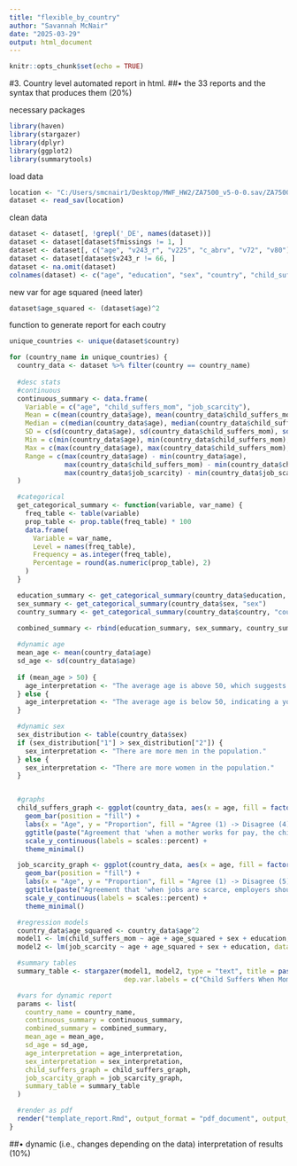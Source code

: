 ```yaml
---
title: "flexible_by_country"
author: "Savannah McNair"
date: "2025-03-29"
output: html_document
---
```


```r
knitr::opts_chunk$set(echo = TRUE)
```

#3. Country level automated report in html.
##• the 33 reports and the syntax that produces them (20%)

necessary packages 
```r
library(haven)
library(stargazer)
library(dplyr)
library(ggplot2)
library(summarytools)
```

load data
```r
location <- "C:/Users/smcnair1/Desktop/MWF_HW2/ZA7500_v5-0-0.sav/ZA7500_v5-0-0.sav"
dataset <- read_sav(location)
```

clean data
```r
dataset <- dataset[, !grepl('_DE', names(dataset))] 
dataset <- dataset[dataset$fmissings != 1, ] 
dataset <- dataset[, c("age", "v243_r", "v225", "c_abrv", "v72", "v80")]  
dataset <- dataset[dataset$v243_r != 66, ]  
dataset <- na.omit(dataset) 
colnames(dataset) <- c("age", "education", "sex", "country", "child_suffers_mom", "job_scarcity") 
```

new var for age squared (need later)
```r
dataset$age_squared <- (dataset$age)^2
```

function to generate report for each coutry
```r
unique_countries <- unique(dataset$country)

for (country_name in unique_countries) {
  country_data <- dataset %>% filter(country == country_name)
  
  #desc stats
  #continuous
  continuous_summary <- data.frame(
    Variable = c("age", "child_suffers_mom", "job_scarcity"),
    Mean = c(mean(country_data$age), mean(country_data$child_suffers_mom), mean(country_data$job_scarcity)),
    Median = c(median(country_data$age), median(country_data$child_suffers_mom), median(country_data$job_scarcity)),
    SD = c(sd(country_data$age), sd(country_data$child_suffers_mom), sd(country_data$job_scarcity)),
    Min = c(min(country_data$age), min(country_data$child_suffers_mom), min(country_data$job_scarcity)),
    Max = c(max(country_data$age), max(country_data$child_suffers_mom), max(country_data$job_scarcity)),
    Range = c(max(country_data$age) - min(country_data$age), 
              max(country_data$child_suffers_mom) - min(country_data$child_suffers_mom),
              max(country_data$job_scarcity) - min(country_data$job_scarcity))
  )

  #categorical
  get_categorical_summary <- function(variable, var_name) {
    freq_table <- table(variable)
    prop_table <- prop.table(freq_table) * 100
    data.frame(
      Variable = var_name,
      Level = names(freq_table),
      Frequency = as.integer(freq_table),
      Percentage = round(as.numeric(prop_table), 2)
    )
  }

  education_summary <- get_categorical_summary(country_data$education, "education")
  sex_summary <- get_categorical_summary(country_data$sex, "sex")
  country_summary <- get_categorical_summary(country_data$country, "country")

  combined_summary <- rbind(education_summary, sex_summary, country_summary)
   
  #dynamic age
  mean_age <- mean(country_data$age)
  sd_age <- sd(country_data$age)
  
  if (mean_age > 50) {
    age_interpretation <- "The average age is above 50, which suggests a relatively older population."
  } else {
    age_interpretation <- "The average age is below 50, indicating a younger population."
  }

  #dynamic sex
  sex_distribution <- table(country_data$sex)
  if (sex_distribution["1"] > sex_distribution["2"]) {
    sex_interpretation <- "There are more men in the population."
  } else {
    sex_interpretation <- "There are more women in the population."
  }


  #graphs
  child_suffers_graph <- ggplot(country_data, aes(x = age, fill = factor(child_suffers_mom))) +
    geom_bar(position = "fill") +
    labs(x = "Age", y = "Proportion", fill = "Agree (1) -> Disagree (4)") +
    ggtitle(paste("Agreement that 'when a mother works for pay, the children suffers', by Age (", country_name, ")")) +
    scale_y_continuous(labels = scales::percent) +
    theme_minimal()

  job_scarcity_graph <- ggplot(country_data, aes(x = age, fill = factor(job_scarcity))) +
    geom_bar(position = "fill") +
    labs(x = "Age", y = "Proportion", fill = "Agree (1) -> Disagree (5)") +
    ggtitle(paste("Agreement that 'when jobs are scarce, employers should give priority to national workers over immigrants', by Age (", country_name, ")")) +
    scale_y_continuous(labels = scales::percent) +
    theme_minimal()

  #regression models
  country_data$age_squared <- country_data$age^2
  model1 <- lm(child_suffers_mom ~ age + age_squared + sex + education, data = country_data)
  model2 <- lm(job_scarcity ~ age + age_squared + sex + education, data = country_data)

  #summary tables
  summary_table <- stargazer(model1, model2, type = "text", title = paste("Regression Results for ", country_name), 
                             dep.var.labels = c("Child Suffers When Mom Works", "Job Scarcity"))

  #vars for dynamic report
  params <- list(
    country_name = country_name,
    continuous_summary = continuous_summary,
    combined_summary = combined_summary,
    mean_age = mean_age,
    sd_age = sd_age,
    age_interpretation = age_interpretation,
    sex_interpretation = sex_interpretation,
    child_suffers_graph = child_suffers_graph,
    job_scarcity_graph = job_scarcity_graph,
    summary_table = summary_table
  )

  #render as pdf
  render("template_report.Rmd", output_format = "pdf_document", output_file = paste0("report_", country_name, ".pdf"), params = params)
}
```


##• dynamic (i.e., changes depending on the data) interpretation of results (10%)